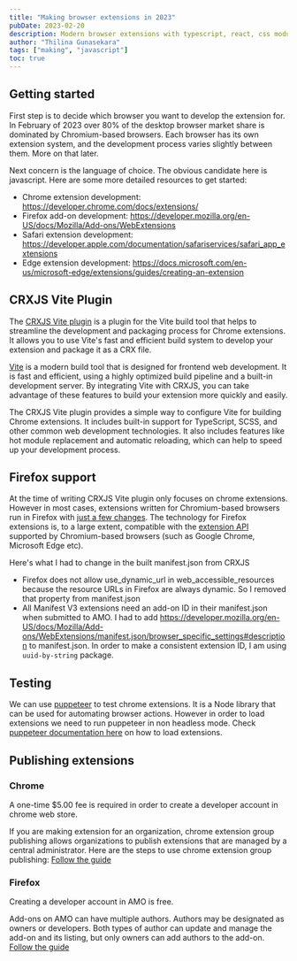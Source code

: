 ```yaml
---
title: "Making browser extensions in 2023"
pubDate: 2023-02-20
description: Modern browser extensions with typescript, react, css modules and more.
author: "Thilina Gunasekara"
tags: ["making", "javascript"]
toc: true
---
```


## Getting started

First step is to decide which browser you want to develop the extension for. In February of 2023 over 80% of the desktop browser market share is dominated by Chromium-based browsers. Each browser has its own extension system, and the development process varies slightly between them. More on that later.

Next concern is the language of choice. The obvious candidate here is javascript. Here are some more detailed resources to get started:

- Chrome extension development: https://developer.chrome.com/docs/extensions/
- Firefox add-on development: https://developer.mozilla.org/en-US/docs/Mozilla/Add-ons/WebExtensions
- Safari extension development: https://developer.apple.com/documentation/safariservices/safari_app_extensions
- Edge extension development: https://docs.microsoft.com/en-us/microsoft-edge/extensions/guides/creating-an-extension

## CRXJS Vite Plugin

The [CRXJS Vite plugin](https://crxjs.dev/vite-plugin/) is a plugin for the Vite build tool that helps to streamline the development and packaging process for Chrome extensions. It allows you to use Vite's fast and efficient build system to develop your extension and package it as a CRX file.

[Vite](https://vitejs.dev/) is a modern build tool that is designed for frontend web development. It is fast and efficient, using a highly optimized build pipeline and a built-in development server. By integrating Vite with CRXJS, you can take advantage of these features to build your extension more quickly and easily.

The CRXJS Vite plugin provides a simple way to configure Vite for building Chrome extensions. It includes built-in support for TypeScript, SCSS, and other common web development technologies. It also includes features like hot module replacement and automatic reloading, which can help to speed up your development process.

## Firefox support

At the time of writing CRXJS Vite plugin only focuses on chrome extensions. However in most cases, extensions written for Chromium-based browsers run in Firefox with [just a few changes](https://extensionworkshop.com/documentation/develop/porting-a-google-chrome-extension/). The technology for Firefox extensions is, to a large extent, compatible with the [extension API](https://developer.chrome.com/docs/extensions/reference/) supported by Chromium-based browsers (such as Google Chrome, Microsoft Edge etc).

Here's what I had to change in the built manifest.json from CRXJS

- Firefox does not allow use_dynamic_url in web_accessible_resources because the resource URLs in Firefox are always dynamic. So I removed that property from manifest.json
- All Manifest V3 extensions need an add-on ID in their manifest.json when submitted to AMO. I had to add https://developer.mozilla.org/en-US/docs/Mozilla/Add-ons/WebExtensions/manifest.json/browser_specific_settings#description to manifest.json. In order to make a consistent extension ID, I am using `uuid-by-string` package.

## Testing

We can use [puppeteer](https://developer.chrome.com/docs/puppeteer/) to test chrome extensions. It is a Node library that can be used for automating browser actions. However in order to load extensions we need to run puppeteer in non headless mode. Check [puppeteer documentation here](https://pptr.dev/guides/chrome-extensions) on how to load extensions.

## Publishing extensions

### Chrome

A one-time $5.00 fee is required in order to create a developer account in chrome web store.

If you are making extension for an organization, chrome extension group publishing allows organizations to publish extensions that are managed by a central administrator. Here are the steps to use chrome extension group publishing: [Follow the guide](https://developer.chrome.com/docs/webstore/group-publishers/)

### Firefox

Creating a developer account in AMO is free.

Add-ons on AMO can have multiple authors. Authors may be designated as owners or developers. Both types of author can update and manage the add-on and its listing, but only owners can add authors to the add-on. [Follow the guide](https://extensionworkshop.com/documentation/publish/add-on-ownership/)
